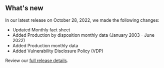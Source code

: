 ## What's new

In our latest release on October 28, 2022, we made the following changes:

- Updated <Link href="/fact-sheet" linkType="default">Monthly fact sheet</Link>
- Added <Link href="/downloads/production-by-disposition/" linkType="default">Production by disposition monthly data (January 2003 - June 2022)</Link>
- Added <Link href="/downloads/production-by-month/" linkType="default">Production monthly data</Link>
- Added <Link href="/vdp/" linkType="default">Vulnerability Disclosure Policy (VDP)</Link>

Review our [full release details](https://github.com/ONRR/nrrd/releases).
